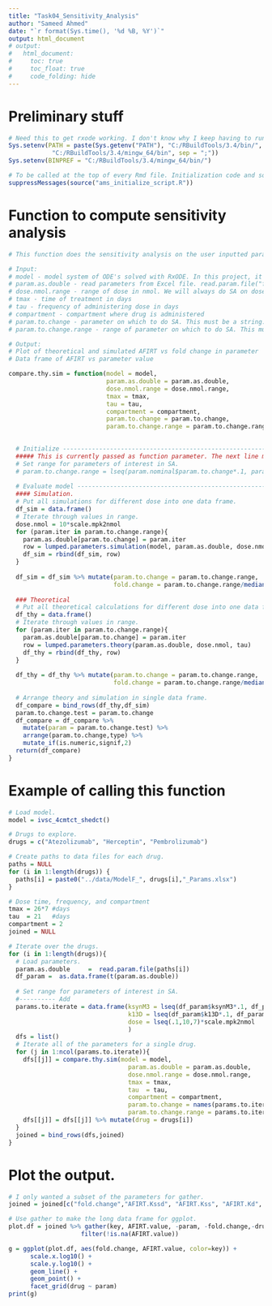 ```yaml
---
title: "Task04_Sensitivity_Analysis"
author: "Sameed Ahmed"
date: "`r format(Sys.time(), '%d %B, %Y')`"
output: html_document
# output:
#   html_document:
#     toc: true
#     toc_float: true
#     code_folding: hide
---
```


# Preliminary stuff

```r
# Need this to get rxode working. I don't know why I keep having to run this.
Sys.setenv(PATH = paste(Sys.getenv("PATH"), "C:/RBuildTools/3.4/bin/",
            "C:/RBuildTools/3.4/mingw_64/bin", sep = ";"))
Sys.setenv(BINPREF = "C:/RBuildTools/3.4/mingw_64/bin/")

# To be called at the top of every Rmd file. Initialization code and some useful constants.
suppressMessages(source("ams_initialize_script.R"))
```

# Function to compute sensitivity analysis

```r
# This function does the sensitivity analysis on the user inputted parameter and compares the theoretical result to the simulated result.

# Input: 
# model - model system of ODE's solved with RxODE. In this project, it is 'ivsc_4cmtct_shedct'.
# param.as.double - read parameters from Excel file. read.param.file("file directory").
# dose.nmol.range - range of dose in nmol. We will always do SA on dose. <- Is this true?
# tmax - time of treatment in days
# tau - frequency of administering dose in days
# compartment - compartment where drug is administered
# param.to.change - parameter on which to do SA. This must be a string.
# param.to.change.range - range of parameter on which to do SA. This must be a vector of odd length.

# Output:
# Plot of theoretical and simulated AFIRT vs fold change in parameter
# Data frame of AFIRT vs parameter value

compare.thy.sim = function(model = model, 
                           param.as.double = param.as.double,
                           dose.nmol.range = dose.nmol.range,
                           tmax = tmax,
                           tau = tau,
                           compartment = compartment,
                           param.to.change = param.to.change,
                           param.to.change.range = param.to.change.range) {

    
  # Initialize ------------------------------------------------------------------------------------------
  ##### This is currently passed as function parameter. The next line may be unnecessary.
  # Set range for parameters of interest in SA.
  # param.to.change.range = lseq(param.nominal$param.to.change*.1, param.nominal$param.to.change*10, 7)
  
  # Evaluate model --------------------------------------------------------------------------------------
  #### Simulation.
  # Put all simulations for different dose into one data frame.
  df_sim = data.frame()
  # Iterate through values in range. 
  dose.nmol = 10*scale.mpk2nmol
  for (param.iter in param.to.change.range){
    param.as.double[param.to.change] = param.iter
    row = lumped.parameters.simulation(model, param.as.double, dose.nmol, tmax, tau, compartment)
    df_sim = rbind(df_sim, row)
  }
  
  df_sim = df_sim %>% mutate(param.to.change = param.to.change.range,
                             fold.change = param.to.change.range/median(param.to.change.range))
  
  ### Theoretical
  # Put all theoretical calculations for different dose into one data frame.
  df_thy = data.frame()
  # Iterate through values in range.
  for (param.iter in param.to.change.range){
    param.as.double[param.to.change] = param.iter
    row = lumped.parameters.theory(param.as.double, dose.nmol, tau)
    df_thy = rbind(df_thy, row)
  }
  
  df_thy = df_thy %>% mutate(param.to.change = param.to.change.range,
                             fold.change = param.to.change.range/median(param.to.change.range))
  
  # Arrange theory and simulation in single data frame.
  df_compare = bind_rows(df_thy,df_sim)
  param.to.change.test = param.to.change
  df_compare = df_compare %>%
    mutate(param = param.to.change.test) %>%
    arrange(param.to.change,type) %>%
    mutate_if(is.numeric,signif,2)
  return(df_compare)
}
```

# Example of calling this function
```r
# Load model.
model = ivsc_4cmtct_shedct()

# Drugs to explore. 
drugs = c("Atezolizumab", "Herceptin", "Pembrolizumab")

# Create paths to data files for each drug.
paths = NULL
for (i in 1:length(drugs)) {
  paths[i] = paste0("../data/ModelF_", drugs[i],"_Params.xlsx")
}

# Dose time, frequency, and compartment
tmax = 26*7 #days
tau  = 21   #days
compartment = 2
joined = NULL

# Iterate over the drugs.
for (i in 1:length(drugs)){
  # Load parameters.
  param.as.double     =  read.param.file(paths[i])
  df_param =  as.data.frame(t(param.as.double))
  
  # Set range for parameters of interest in SA.
  #---------- Add 
  params.to.iterate = data.frame(ksynM3 = lseq(df_param$ksynM3*.1, df_param$ksynM3*10, 7),
                                 k13D = lseq(df_param$k13D*.1, df_param$k13D*10, 7),
                                 dose = lseq(.1,10,7)*scale.mpk2nmol
                                 )
  dfs = list()
  # Iterate all of the parameters for a single drug.
  for (j in 1:ncol(params.to.iterate)){
    dfs[[j]] = compare.thy.sim(model = model,
                                 param.as.double = param.as.double,
                                 dose.nmol.range = dose.nmol.range,
                                 tmax = tmax,
                                 tau  = tau,
                                 compartment = compartment,
                                 param.to.change = names(params.to.iterate)[j],
                                 param.to.change.range = params.to.iterate[[j]])
    dfs[[j]] = dfs[[j]] %>% mutate(drug = drugs[i])
  }
  joined = bind_rows(dfs,joined)
}
```

# Plot the output.
```r
# I only wanted a subset of the parameters for gather.
joined = joined[c("fold.change","AFIRT.Kssd", "AFIRT.Kss", "AFIRT.Kd", "AFIRT.sim", "param","drug")]

# Use gather to make the long data frame for ggplot.
plot.df = joined %>% gather(key, AFIRT.value, -param, -fold.change,-drug) %>% 
                    filter(!is.na(AFIRT.value))

g = ggplot(plot.df, aes(fold.change, AFIRT.value, color=key)) +
      scale.x.log10() +
      scale.y.log10() +
      geom_line() +
      geom_point() + 
      facet_grid(drug ~ param)
print(g)
```